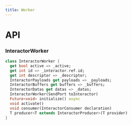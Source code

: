 ```yaml
---
title: Worker
---
```


# API

### InteractorWorker 

```dart title="Declaration"
class InteractorWorker {
  get bool active => _active;
  get int id => _interactor.ref.id;
  get int descriptor => _descriptor;
  InteractorPayloads get payloads => _payloads;
  InteractorBuffers get buffers => _buffers;
  InteractorDatas get datas => _datas;
  InteractorWorker(SendPort toInteractor)
  Future<void> initialize() async 
  void activate()
  void consumer(InteractorConsumer declaration)
  T producer<T extends InteractorProducer>(T provider)
}
```